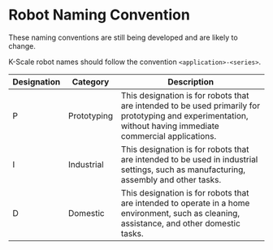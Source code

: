 
# Robot Naming Convention

<Callout type="warning" emoji="⚠️">
These naming conventions are still being developed and are likely to change.
</Callout>

K-Scale robot names should follow the convention `<application>-<series>`.

| Designation | Category | Description |
|-------------|----------|-------------|
| P | Prototyping | This designation is for robots that are intended to be used primarily for prototyping and experimentation, without having immediate commercial applications. |
| I | Industrial | This designation is for robots that are intended to be used in industrial settings, such as manufacturing, assembly and other tasks.
| D | Domestic | This designation is for robots that are intended to operate in a home environment, such as cleaning, assistance, and other domestic tasks. |
